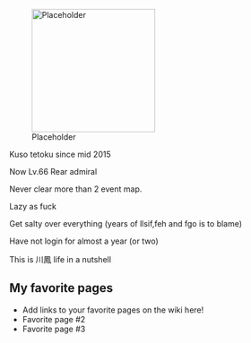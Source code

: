 [[File:Placeholder|thumb|220px]]

Kuso tetoku since mid 2015

Now Lv.66 Rear admiral

Never clear more than 2 event map.

Lazy as fuck

Get salty over everything (years of llsif,feh and fgo is to blame)

Have not login for almost a year (or two)

This is 川鳳 life in a nutshell

==My favorite pages==

* Add links to your favorite pages on the wiki here!
* Favorite page #2
* Favorite page #3